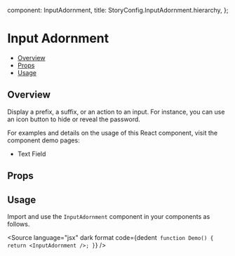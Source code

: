 
  component: InputAdornment,
  title: StoryConfig.InputAdornment.hierarchy,
};

<Meta title={meta.title} component={meta.component} />


# Input Adornment

- [Overview](#overview)
- [Props](#props)
- [Usage](#usage)

## Overview

Display a prefix, a suffix, or an action to an input. For instance, you can use an icon button to hide or reveal the password.

For examples and details on the usage of this React component, visit the component demo pages:

- <LinkTo kind="?path=/docs/inputs-text-field--overview">Text Field</LinkTo>

## Props

<ArgsTable  />

## Usage

Import and use the `InputAdornment` component in your components as follows.

<Source
  language="jsx"
  dark
  format
  code={dedent`
function Demo() {
  return <InputAdornment />;
}`}
/>

